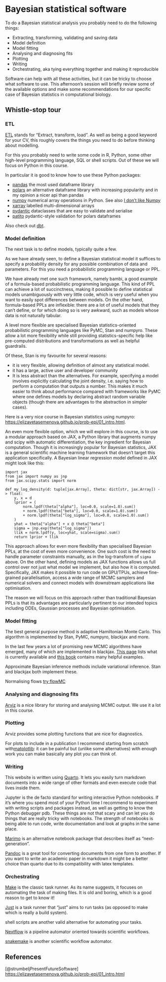 # Bayesian statistical software

To do a Bayesian statistical analysis you probably need to do the following things:

- Extracting, transforming, validating and saving data
- Model definition
- Model fitting
- Analysing and diagnosing fits
- Plotting
- Writing
- Orchestrating, aka tying everything together and making it reproducible

Software can help with all these activities, but it can be tricky to choose what software to use. This afternoon's session will briefly review some of the available options and make some recommendations for our specific case of Bayesian statistics in computational biology.

## Whistle-stop tour

### ETL

[ETL](https://en.wikipedia.org/wiki/Extract,_transform,_load) stands for "Extract, transform, load". As well as being a good keyword for your CV, this roughly covers the things you need to do before thinking about modelling.

For this you probably need to write some code in R, Python, some other high-level programming language, SQL or shell scripts. Out of these we will focus on Python in this course.

In particular it is good to know how to use these Python packages:

- [pandas](https://pandas.pydata.org/) the most used dataframe library
- [polars](https://docs.pola.rs/user-guide/getting-started/) an alternative dataframe library with increasing popularity and in my opinion a nicer api than pandas
- [numpy](https://numpy.org/) numerical array operations in Python. See also [I don't like Numpy](https://dynomight.net/numpy/)
- [xarray](https://docs.xarray.dev/en/stable/) labelled multi-dimensional arrays
- [pydantic](https://docs.pydantic.dev/latest/) dataclasses that are easy to validate and serialise
- [patito](https://github.com/JakobGM/patito) pydantic-style validation for polars dataframes

Also check out [dbt](https://docs.getdbt.com/docs/get-started-dbt).

### Model definition

The next task is to define models, typically quite a few.

As we have already seen, to define a Bayesian statistical model it suffices to specify a probability density for any possible combination of data and parameters. For this you need a probabilistic programming language or PPL.

We have already met one such framework, namely bambi, a good example of a formula-based probabilistic programming language. This kind of PPL can achieve a lot of succinctness, making it possible to define statistical models unambiguously with very little code, which is very useful when you want to easily spot differences between models. On the other hand, formula-based PPLs are inflexible: there are a lot of useful models that they can't define, or for which doing so is very awkward, such as models whose data is not naturally tabular.

A level more flexible are specialised Bayesian statistics-oriented probabilistic programming languages like PyMC, Stan and numpyro. These allow a lot more flexibility while still providing statistics-specific help like pre-computed distributions and transformations as well as helpful guardrails.

Of these, Stan is my favourite for several reasons:

- it is very flexible, allowing definition of almost any statistical model.
- it has a large, active user and developer community
- It is less abstract than the alternatives. For example, specifying a model involves explicitly calculating the joint density, i.e. saying how to perform a computation that outputs a number. This makes it much easier to think about performance compared with frameworks like PyMC where one defines models by declaring abstract random variable objects (though there are advantages to the abstraction in simpler cases).

Here is a very nice course in Bayesian statistics using numpyro: <https://elizavetasemenova.github.io/prob-epi/01_intro.html>.

An even more flexible option, which we will explore in this course, is to use a modular approach based on JAX, a Python library that augments numpy and scipy with automatic differentiation, the key ingredient for Bayesian computation. Though it is increasingly popular for Bayesian statistics, JAX is a general scientific machine learning framework that doesn't target this application specifically. A Bayesian linear regression model defined in JAX might look like this:

```.python
import jax 
from jax import numpy as jnp
from jax.scipy.stats import norm

def my_log_density(d: tuple[jax.Array], theta: dict[str, jax.Array]) -> float:
    y, x = d
    lprior = (
        norm.lpdf(theta["alpha"], loc=0.0, scale=1.0).sum()
        + norm.lpdf(theta["beta"], loc=0.0, scale=1.0).sum()
        + norm.lpdf(theta["log_sigma"], loc=0.0, scale=1.0).sum()
    )
    yhat = theta["alpha"] + x @ theta["beta"]
    sigma = jnp.exp(theta["log_sigma"])
    llik = norm.lpdf(y, loc=yhat, scale=sigma).sum()
    return lprior + llik
```

This approach allows for even more flexibility than specialised Bayesian PPLs, at the cost of even more convenience. One such cost is the need to handle parameter constraints manually, as in the log-transform of `sigma` above. On the other hand, defining models as JAX functions allows us full control over not just what model we implement, but also how it is computed. Specifically, JAX makes it possible to run code on GPU/TPUs, achieve fine-grained parallelisation, access a wide range of MCMC samplers and numerical solvers and connect models with downstream applications like optimisation.

The reason we will focus on this approach rather than traditional Bayesian PPLs is that its advantages are particularly pertinent to our intended topics including ODEs, Gaussian processes and Bayesian optimisation.

### Model fitting

The best general purpose method is adaptive Hamiltonian Monte Carlo. This algorithm is implemented by Stan, PyMC, numpyro, blackjax and more.

In the last few years a lot of promising new MCMC algorithms have emerged, many of which are implemented in blackjax. [This page](https://blackjax-devs.github.io/blackjax/autoapi/blackjax/mcmc/index.html) lists what is currently available and [this book](https://blackjax-devs.github.io/sampling-book/) contains many helpful examples.

Approximate Bayesian inference methods include variational inference. Stan and blackjax both implement these.

Normalising flows [try flowMC](https://flowmc.readthedocs.io/en/main/)

### Analysing and diagnosing fits

[Arviz](https://python.arviz.org/en/stable/) is a nice library for storing and analysing MCMC output. We use it a lot in this course.


### Plotting

Arviz provides some plotting functions that are nice for diagnostics.

For plots to include in a publication I recommend starting from scratch with[ matplotlib](https://matplotlib.org/): it can be painful but (unlike some alternatives) with enough work you can make basically any plot you can think of.

### Writing

This website is written using [Quarto](https://quarto.org/). It lets you easily turn markdown documents into a wide range of other formats and even execute code that lives inside them.

Jupyter is the de facto standard for writing interactive Python notebooks. If it's where you spend most of your Python time I recommend to experiment with writing scripts and packages instead, as well as getting to know the Python debugger pdb. These things are not that scary and can let you do things that are really tricky with notebooks. The strength of notebooks is being able to run code, write documentation and look at graphs in the same place. 

[Marimo](https://marimo.io/) is an alternative notebook package that describes itself as "next-generation".

[Pandoc](https://pandoc.org/) is a great tool for converting documents from one form to another. If you want to write an academic paper in markdown it might be a better choice than quarto due to its compatibility with latex templates.

### Orchestrating

[Make](https://www.gnu.org/software/make/) is the classic task runner. As its name suggests, it focuses on automating the task of making files. It is old and boring, which is a good reason to get to know it!

[Just](https://just.systems/man/en/) is a task runner that "just" aims to run tasks (as opposed to make which is really a build system). 

shell scripts are another valid alternative for automating your tasks.

[Nextflow](https://www.nextflow.io/) is a pipeline automator oriented towards scientific workflows.

[snakemake](https://snakemake.readthedocs.io/en/stable/) is another scientific workflow automator.

## References

[@strumbeljPresentFutureSoftware]
<https://elizavetasemenova.github.io/prob-epi/01_intro.html>

